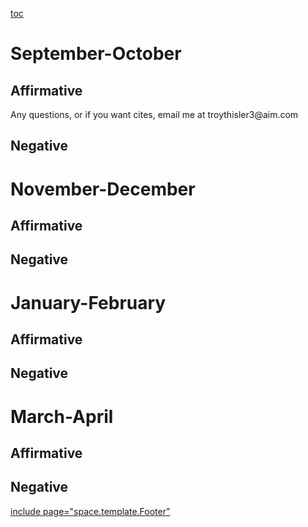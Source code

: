[[toc]]
=September-October= 
==Affirmative== 
Any questions, or if you want cites, email me at troythisler3@aim.com
==Negative== 


=November-December= 
==Affirmative== 
==Negative== 

=January-February= 
==Affirmative== 
==Negative== 

=March-April= 
==Affirmative== 
==Negative== 

[[include page="space.template.Footer"]]